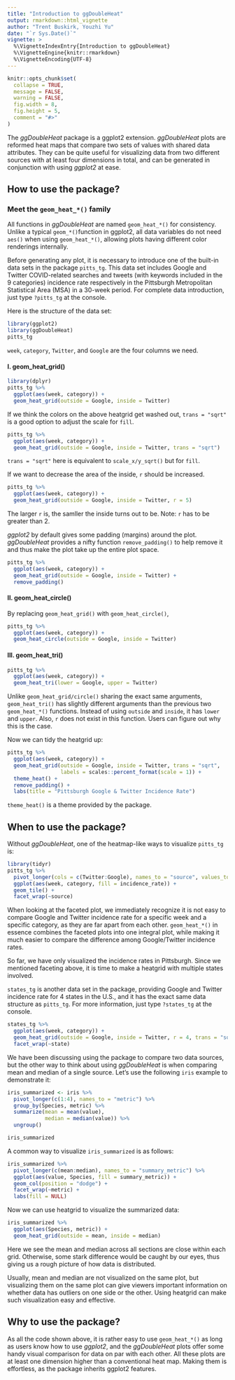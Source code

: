 ```yaml
---
title: "Introduction to ggDoubleHeat"
output: rmarkdown::html_vignette
author: "Trent Buskirk, Youzhi Yu"
date: "`r Sys.Date()`"
vignette: >
  %\VignetteIndexEntry{Introduction to ggDoubleHeat}
  %\VignetteEngine{knitr::rmarkdown}
  %\VignetteEncoding{UTF-8}
---
```


```r
knitr::opts_chunk$set(
  collapse = TRUE,
  message = FALSE,
  warning = FALSE,
  fig.width = 8, 
  fig.height = 5,
  comment = "#>"
)
```

The *ggDoubleHeat* package is a ggplot2 extension. *ggDoubleHeat* plots are reformed heat maps that compare two sets of values with shared data attributes. They can be quite useful for visualizing data from two different sources with at least four dimensions in total, and can be generated in conjunction with using *ggplot2* at ease. 

## How to use the package?

### Meet the `geom_heat_*()` family

All functions in *ggDoubleHeat* are named `geom_heat_*()` for consistency. Unlike a typical `geom_*()`function in ggplot2, all data variables do not need `aes()` when using `geom_heat_*()`, allowing plots having different color renderings internally. 

Before generating any plot, it is necessary to introduce one of the built-in data sets in the package `pitts_tg`. This data set includes Google and Twitter COVID-related searches and tweets (with keywords included in the 9 categories) incidence rate respectively in the Pittsburgh Metropolitan Statistical Area (MSA) in a 30-week period. For complete data introduction, just type `?pitts_tg` at the console.

Here is the structure of the data set: 


```r
library(ggplot2)
library(ggDoubleHeat)
pitts_tg

```

`week`, `category`, `Twitter`, and `Google` are the four columns we need.

#### **I. geom_heat_grid()**

```r
library(dplyr)
pitts_tg %>%
  ggplot(aes(week, category)) +
  geom_heat_grid(outside = Google, inside = Twitter)
```

If we think the colors on the above heatgrid get washed out, `trans = "sqrt"` is a good option to adjust the scale for `fill`.

```r
pitts_tg %>%
  ggplot(aes(week, category)) +
  geom_heat_grid(outside = Google, inside = Twitter, trans = "sqrt")
```

`trans = "sqrt"` here is equivalent to `scale_x/y_sqrt()` but for `fill`.

If we want to decrease the area of the inside, `r` should be increased.

```r
pitts_tg %>%
  ggplot(aes(week, category)) +
  geom_heat_grid(outside = Google, inside = Twitter, r = 5)
```

The larger `r` is, the samller the inside turns out to be. Note: `r` has to be greater than 2. 


*ggplot2* by default gives some padding (margins) around the plot. *ggDoubleHeat* provides a nifty function `remove_padding()` to help remove it and thus make the plot take up the entire plot space.

```r
pitts_tg %>%
  ggplot(aes(week, category)) +
  geom_heat_grid(outside = Google, inside = Twitter) +
  remove_padding()
```

#### **II. geom_heat_circle()**

By replacing `geom_heat_grid()` with `geom_heat_circle()`, 

```r
pitts_tg %>%
  ggplot(aes(week, category)) +
  geom_heat_circle(outside = Google, inside = Twitter)
```

#### **III. geom_heat_tri()**

```r
pitts_tg %>%
  ggplot(aes(week, category)) +
  geom_heat_tri(lower = Google, upper = Twitter)
```

Unlike `geom_heat_grid/circle()` sharing the exact same arguments, `geom_heat_tri()` has slightly different arguments than the previous two `geom_heat_*()` functions. Instead of using `outside` and `inside`, it has `lower` and `upper`. Also, `r` does not exist in this function. Users can figure out why this is the case. 

Now we can tidy the heatgrid up:

```r
pitts_tg %>%
  ggplot(aes(week, category)) +
  geom_heat_grid(outside = Google, inside = Twitter, trans = "sqrt",
                 labels = scales::percent_format(scale = 1)) +
  theme_heat() +
  remove_padding() +
  labs(title = "Pittsburgh Google & Twitter Incidence Rate")
```

`theme_heat()` is a theme provided by the package.


## When to use the package?

Without *ggDoubleHeat*, one of the heatmap-like ways to visualize `pitts_tg` is:

```r
library(tidyr)
pitts_tg %>%
  pivot_longer(cols = c(Twitter:Google), names_to = "source", values_to = "incidence_rate") %>%
  ggplot(aes(week, category, fill = incidence_rate)) +
  geom_tile() +
  facet_wrap(~source)
```


When looking at the faceted plot, we immediately recognize it is not easy to compare Google and Twitter incidence rate for a specific week and a specific category, as they are far apart from each other. `geom_heat_*()` in essence combines the faceted plots into one integral plot, while making it much easier to compare the difference among Google/Twitter incidence rates. 


So far, we have only visualized the incidence rates in Pittsburgh. Since we mentioned faceting above, it is time to make a heatgrid with multiple states involved.

`states_tg` is another data set in the package, providing Google and Twitter incidence rate for 4 states in the U.S., and it has the exact same data structure as `pitts_tg`. For more information, just type `?states_tg` at the console. 

```r
states_tg %>%
  ggplot(aes(week, category)) +
  geom_heat_grid(outside = Google, inside = Twitter, r = 4, trans = "sqrt") +
  facet_wrap(~state) 
```

We have been discussing using the package to compare two data sources, but the other way to think about using *ggDoubleHeat* is when comparing mean and median of a single source. Let’s use the following `iris` example to demonstrate it:

```r
iris_summarized <- iris %>%
  pivot_longer(c(1:4), names_to = "metric") %>%
  group_by(Species, metric) %>%
  summarize(mean = mean(value),
            median = median(value)) %>%
  ungroup()

iris_summarized
```

A common way to visualize `iris_summarized` is as follows:

```r
iris_summarized %>%
  pivot_longer(c(mean:median), names_to = "summary_metric") %>%
  ggplot(aes(value, Species, fill = summary_metric)) +
  geom_col(position = "dodge") +
  facet_wrap(~metric) +
  labs(fill = NULL)
```

Now we can use heatgrid to visualize the summarized data:

```r
iris_summarized %>%
  ggplot(aes(Species, metric)) +
  geom_heat_grid(outside = mean, inside = median)
```

Here we see the mean and median across all sections are close within each grid. Otherwise, some stark difference would be caught by our eyes, thus giving us a rough picture of how data is distributed. 

Usually, mean and median are not visualized on the same plot, but visualizing them on the same plot can give viewers important information on whether data has outliers on one side or the other. Using heatgrid can make such visualization easy and effective. 

## Why to use the package?

As all the code shown above, it is rather easy to use `geom_heat_*()` as long as users know how to use *ggplot2*, and the *ggDoubleHeat* plots offer some handy visual comparison for data on par with each other. All these plots are at least one dimension higher than a conventional heat map. Making them is effortless, as the package inherits ggplot2 features. 






